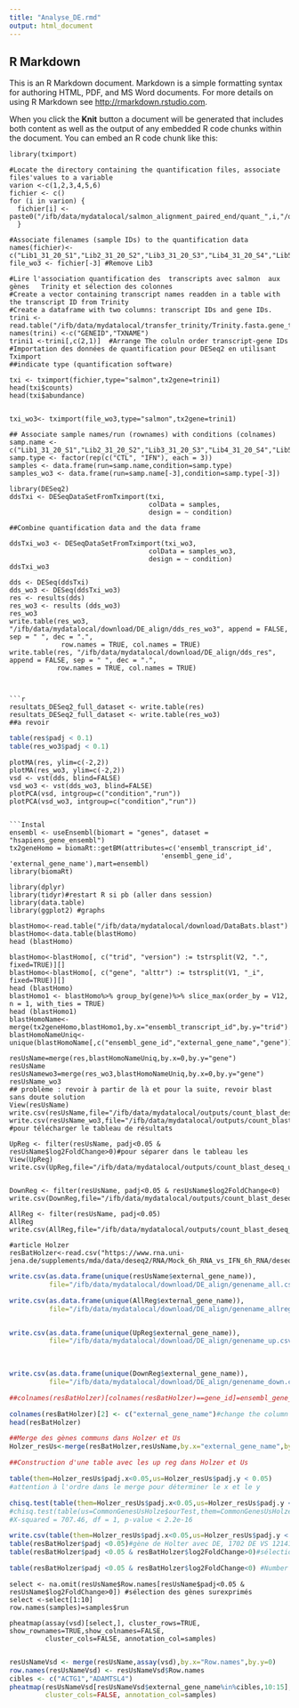 ```yaml
---
title: "Analyse_DE.rmd"
output: html_document
---
```



## R Markdown

This is an R Markdown document. Markdown is a simple formatting syntax for authoring HTML, PDF, and MS Word documents. For more details on using R Markdown see <http://rmarkdown.rstudio.com>.

When you click the **Knit** button a document will be generated that includes both content as well as the output of any embedded R code chunks within the document. You can embed an R code chunk like this:

```tximport

library(tximport)

#Locate the directory containing the quantification files, associate files'values to a variable 
varion <-c(1,2,3,4,5,6)
fichier <- c()
for (i in varion) {
  fichier[i] <-paste0("/ifb/data/mydatalocal/salmon_alignment_paired_end/quant_",i,"/quant.sf")
  }

#Associate filenames (sample IDs) to the quantification data
names(fichier)<-c("Lib1_31_20_S1","Lib2_31_20_S2","Lib3_31_20_S3","Lib4_31_20_S4","Lib5_31_20_S5","Lib6_31_20_S6")
file_wo3 <- fichier[-3] #Remove Lib3

#Lire l'association quantification des  transcripts avec salmon  aux gènes   Trinity et sélection des colonnes 
#Create a vector containing transcript names readden in a table with the transcript ID from Trinity
#Create a dataframe with two columns: transcript IDs and gene IDs. 
trini <- read.table("/ifb/data/mydatalocal/transfer_trinity/Trinity.fasta.gene_trans_map")
names(trini) <-c("GENEID","TXNAME")
trini1 <-trini[,c(2,1)]  #Arrange The coluln order transcript-gene IDs
#Importation des données de quantification pour DESeq2 en utilisant Tximport
##indicate type (quantification software)

txi <- tximport(fichier,type="salmon",tx2gene=trini1)
head(txi$counts)
head(txi$abundance)


txi_wo3<- tximport(file_wo3,type="salmon",tx2gene=trini1)
```
```Data

## Associate sample names/run (rownames) with conditions (colnames)
samp.name <- c("Lib1_31_20_S1","Lib2_31_20_S2","Lib3_31_20_S3","Lib4_31_20_S4","Lib5_31_20_S5","Lib6_31_20_S6")
samp.type <- factor(rep(c("CTL", "IFN"), each = 3))
samples <- data.frame(run=samp.name,condition=samp.type)
samples_wo3 <- data.frame(run=samp.name[-3],condition=samp.type[-3])

library(DESeq2)
ddsTxi <- DESeqDataSetFromTximport(txi,
                                   colData = samples,
                                   design = ~ condition)

##Combine quantification data and the data frame 

ddsTxi_wo3 <- DESeqDataSetFromTximport(txi_wo3,
                                   colData = samples_wo3,
                                   design = ~ condition)
ddsTxi_wo3
```



```Measure
dds <- DESeq(ddsTxi)
dds_wo3 <- DESeq(ddsTxi_wo3)
res <- results(dds)
res_wo3 <- results (dds_wo3)
res_wo3
write.table(res_wo3, "/ifb/data/mydatalocal/download/DE_align/dds_res_wo3", append = FALSE, sep = " ", dec = ".",
             row.names = TRUE, col.names = TRUE)
write.table(res, "/ifb/data/mydatalocal/download/DE_align/dds_res", append = FALSE, sep = " ", dec = ".",
            row.names = TRUE, col.names = TRUE)



```r
resultats_DESeq2_full_dataset <- write.table(res)
resultats_DESeq2_full_dataset <- write.table(res_wo3)
##a revoir
```

```r
table(res$padj < 0.1)
table(res_wo3$padj < 0.1)
```

```Graphic
plotMA(res, ylim=c(-2,2))
plotMA(res_wo3, ylim=c(-2,2))
vsd <- vst(dds, blind=FALSE)
vsd_wo3 <- vst(dds_wo3, blind=FALSE)
plotPCA(vsd, intgroup=c("condition","run"))
plotPCA(vsd_wo3, intgroup=c("condition","run"))
```

 
```

```Instal

ensembl <- useEnsembl(biomart = "genes", dataset = "hsapiens_gene_ensembl")
tx2geneHomo = biomaRt::getBM(attributes=c('ensembl_transcript_id', 
                                      'ensembl_gene_id', 'external_gene_name'),mart=ensembl)
library(biomaRt)
```

```Assess
library(dplyr)
library(tidyr)#restart R si pb (aller dans session)
library(data.table)
library(ggplot2) #graphs

```


```Import
blastHomo<-read.table("/ifb/data/mydatalocal/download/DataBats.blast")
blastHomo<-data.table(blastHomo)
head (blastHomo)
```


```add
blastHomo<-blastHomo[, c("trid", "version") := tstrsplit(V2, ".", fixed=TRUE)][]
blastHomo<-blastHomo[, c("gene", "alttr") := tstrsplit(V1, "_i", fixed=TRUE)][]
head (blastHomo)
blastHomo1 <- blastHomo%>% group_by(gene)%>% slice_max(order_by = V12, n = 1, with_ties = TRUE)
head (blastHomo1)
blastHomoName<-merge(tx2geneHomo,blastHomo1,by.x="ensembl_transcript_id",by.y="trid")
blastHomoNameUniq<-unique(blastHomoName[,c("ensembl_gene_id","external_gene_name","gene")])
```


```association
resUsName=merge(res,blastHomoNameUniq,by.x=0,by.y="gene")
resUsName
resUsNamewo3=merge(res_wo3,blastHomoNameUniq,by.x=0,by.y="gene")
resUsName_wo3
## problème : revoir à partir de là et pour la suite, revoir blast sans doute solution
View(resUsName)
write.csv(resUsName,file="/ifb/data/mydatalocal/outputs/count_blast_deseq")
write.csv(resUsName_wo3,file="/ifb/data/mydatalocal/outputs/count_blast_deseq")
#pour télécharger le tableau de résultats

```


```Classification
UpReg <- filter(resUsName, padj<0.05 & resUsName$log2FoldChange>0)#pour séparer dans le tableau les 
View(UpReg)
write.csv(UpReg,file="/ifb/data/mydatalocal/outputs/count_blast_deseq_up")

 
DownReg <- filter(resUsName, padj<0.05 & resUsName$log2FoldChange<0)
write.csv(DownReg,file="/ifb/data/mydatalocal/outputs/count_blast_deseq_down")

AllReg <- filter(resUsName, padj<0.05)
AllReg
write.csv(AllReg,file="/ifb/data/mydatalocal/outputs/count_blast_deseq_allreg")
```

```Comparaison
#article Holzer
resBatHolzer<-read.csv("https://www.rna.uni-jena.de/supplements/mda/data/deseq2/RNA/Mock_6h_RNA_vs_IFN_6h_RNA/deseq2_Mock_6h_RNA_IFN_6h_RNA_full.csv")
```

```r
write.csv(as.data.frame(unique(resUsName$external_gene_name)), 
          file="/ifb/data/mydatalocal/download/DE_align/genename_all.csv",quote=FALSE,row.names = FALSE)

write.csv(as.data.frame(unique(AllReg$external_gene_name)), 
          file="/ifb/data/mydatalocal/download/DE_align/genename_allreg.csv",quote=FALSE,row.names = FALSE)


write.csv(as.data.frame(unique(UpReg$external_gene_name)), 
          file="/ifb/data/mydatalocal/download/DE_align/genename_up.csv",quote=FALSE,row.names = FALSE)
 
          

write.csv(as.data.frame(unique(DownReg$external_gene_name)), 
          file="/ifb/data/mydatalocal/download/DE_align/genename_down.csv",quote=FALSE,row.names = FALSE)

##colnames(resBatHolzer)[colnames(resBatHolzer)==gene_id]=ensembl_gene_id: not the right column to change

colnames(resBatHolzer)[2] <- c("external_gene_name")#change the column name to compare
head(resBatHolzer)

##Merge des gènes communs dans Holzer et Us
Holzer_resUs<-merge(resBatHolzer,resUsName,by.x="external_gene_name",by.y="external_gene_name")

##Construction d'une table avec les up reg dans Holzer et Us

table(them=Holzer_resUs$padj.x<0.05,us=Holzer_resUs$padj.y < 0.05)
#attention à l'ordre dans le merge pour déterminer le x et le y 

chisq.test(table(them=Holzer_resUs$padj.x<0.05,us=Holzer_resUs$padj.y < 0.05))
#chisq.test(table(us=CommonGenesUsHolze$ourTest,them=CommonGenesUsHolze$theirTest)
#X-squared = 707.46, df = 1, p-value < 2.2e-16

write.csv(table(them=Holzer_resUs$padj.x<0.05,us=Holzer_resUs$padj.y < 0.05)="/ifb/data/mydatalocal/outputs/holzer_us")
table(resBatHolzer$padj <0.05)#gène de Holter avec DE, 1702 DE VS 12141 NS
table(resBatHolzer$padj <0.05 & resBatHolzer$log2FoldChange>0)#sélectiongènesupreg
```


```r
table(resBatHolzer$padj <0.05 & resBatHolzer$log2FoldChange<0) #Number of genes significatively DOWNregulated 605 VS 16536

```

```heatmap
select <- na.omit(resUsName$Row.names[resUsName$padj<0.05 & resUsName$log2FoldChange>0]) #sélection des gènes surexprimés
select <-select[1:10]
row.names(samples)=samples$run

pheatmap(assay(vsd)[select,], cluster_rows=TRUE, show_rownames=TRUE,show_colnames=FALSE,
         cluster_cols=FALSE, annotation_col=samples)
         
```

```r
resUsNameVsd <- merge(resUsName,assay(vsd),by.x="Row.names",by.y=0)
row.names(resUsNameVsd) <- resUsNameVsd$Row.names
cibles <- c("ACTG1","ADAMTSL4")
pheatmap(resUsNameVsd[resUsNameVsd$external_gene_name%in%cibles,10:15], cluster_rows=TRUE, show_rownames=TRUE,show_colnames=FALSE,
         cluster_cols=FALSE, annotation_col=samples)
```



